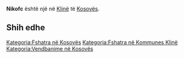 {{Fshat në 
 | Emri                = Nikofc
 | EmriAlt                = 
 | NAME_SHORT_FORM=      
 | NAME_GENERIC=      
 | NAME_SORT_NAME_RO=      NIKOFC
 | FULL_NAME_RO = Nikofc
 | FULL_NAME_ND_RO=Nikofc
 | SORT_NAME_RG=NIKOFC
 | FULL_NAME_RG=Nikofc
 | FULL_NAME_ND_RG=Nikofc
 | SRP_NAME_SHORT_FORM=      
 | SRP_NAME_GENERIC=      
 | SRP_NAME_SORT_NAME_RO=      
 | SRP_FULL_NAME_RO = 
 | SRP_FULL_NAME_ND_RO=
 | SRP_SORT_NAME_RG=
 | SRP_FULL_NAME_RG=
 | SRP_FULL_NAME_ND_RG=
 | Emri (Rasa dhanore) = 
 | Figura              = 
 | Shteti              = Kosovo
 | Komuna              = Klinë
 | Kodi postar         = 
 | Sipërfaqja          = 

 | Popullsia           = 

 | Regj. i popullsisë  = 
 | Dend. e popullsisë  = 
 | Faqja zyrtare       = 
 <!--- Koordinatat ----> 
 | Gjerësia            = 42.238056
 | Gjatësia            = 21.312778
 | Lartësia            = 
}}
'''Nikofc''' është një [[]] në [[Klinë]] të [[Kosovës]].

<!-- == Gjeografia == -->
<!-- == Historia == -->
<!-- == Demografia == -->
== Shih edhe ==
{{Komuna Klinë}}
{{Kosovo-Administrata-Cung}}

[[Kategoria:Fshatra në Kosovës]]
[[Kategoria:Fshatra në Kommunes Klinë]]
[[Kategoria:Vendbanime në Kosovës]]